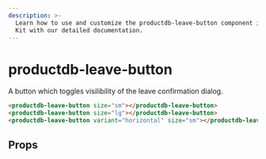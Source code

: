 ```yaml
---
description: >-
  Learn how to use and customize the productdb-leave-button component in ProductDB's UI
  Kit with our detailed documentation.
---
```


# productdb-leave-button

A button which toggles visilibility of the leave confirmation dialog.

```html
<productdb-leave-button size="sm"></productdb-leave-button>
<productdb-leave-button size="lg"></productdb-leave-button>
<productdb-leave-button variant="horizontal" size="sm"></productdb-leave-button>
```

## Props

<PropsTable of="productdb-leave-button" />

<head>
  <title>UI Kit productdb-leave-button</title>
</head>
